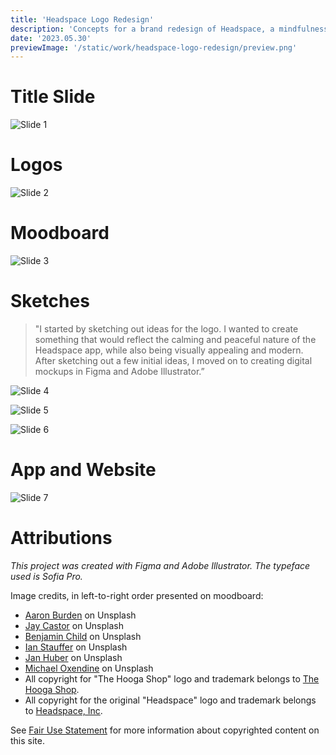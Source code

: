 ```yaml
---
title: 'Headspace Logo Redesign'
description: 'Concepts for a brand redesign of Headspace, a mindfulness and meditation app. The redesigned logo aims to reflect the calming and peaceful nature of the app, while also being visually appealing, modern, and instantly recognizable.'
date: '2023.05.30'
previewImage: '/static/work/headspace-logo-redesign/preview.png'
---
```


# Title Slide

![Slide 1](/static/work/headspace-logo-redesign/Slide.png)

# Logos

![Slide 2](/static/work/headspace-logo-redesign/Slide2.png)

# Moodboard

![Slide 3](/static/work/headspace-logo-redesign/Slide3.png)

# Sketches

> "I started by sketching out ideas for the logo. I wanted to create something that would reflect the calming and peaceful nature of the Headspace app, while also being visually appealing and modern. After sketching out a few initial ideas, I moved on to creating digital mockups in Figma and Adobe Illustrator.”

![Slide 4](/static/work/headspace-logo-redesign/Slide4.png)

![Slide 5](/static/work/headspace-logo-redesign/Slide5.png)

![Slide 6](/static/work/headspace-logo-redesign/Slide6.png)

# App and Website

![Slide 7](/static/work/headspace-logo-redesign/Slide7.png)

# Attributions

*This project was created with Figma and Adobe Illustrator. The typeface used is Sofia Pro.*

Image credits, in left-to-right order presented on moodboard:

- [Aaron Burden](https://unsplash.com/@aaronburden) on Unsplash
- [Jay Castor](https://unsplash.com/@jayicastor) on Unsplash
- [Benjamin Child](https://unsplash.com/@bchild311) on Unsplash
- [Ian Stauffer](https://unsplash.com/@ianstauffer) on Unsplash
- [Jan Huber](https://unsplash.com/photos/4OhFZSAT3sw) on Unsplash
- [Michael Oxendine](https://unsplash.com/@oxendine_) on Unsplash
- All copyright for "The Hooga Shop" logo and trademark belongs to [The Hooga Shop](https://thehoogashop.com/).
- All copyright for the original "Headspace" logo and trademark belongs to [Headspace, Inc](https://headspace.com/).

See [Fair Use Statement](/fair-use) for more information about copyrighted content on this site.